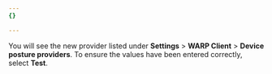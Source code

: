 ```yaml
---
{}

---
```


You will see the new provider listed under **Settings** > **WARP Client** > **Device posture providers**. To ensure the values have been entered correctly, select **Test**.
